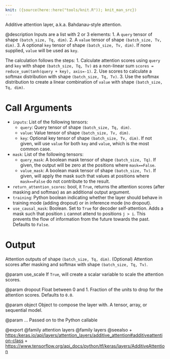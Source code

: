 ```yaml
---
knit: ({source(here::here("tools/knit.R")); knit_man_src})
---
```

Additive attention layer, a.k.a. Bahdanau-style attention.

@description
Inputs are a list with 2 or 3 elements:
1. A `query` tensor of shape `(batch_size, Tq, dim)`.
2. A `value` tensor of shape `(batch_size, Tv, dim)`.
3. A optional `key` tensor of shape `(batch_size, Tv, dim)`. If none
    supplied, `value` will be used as `key`.

The calculation follows the steps:
1. Calculate attention scores using `query` and `key` with shape
    `(batch_size, Tq, Tv)` as a non-linear sum
    `scores = reduce_sum(tanh(query + key), axis=-1)`.
2. Use scores to calculate a softmax distribution with shape
    `(batch_size, Tq, Tv)`.
3. Use the softmax distribution to create a linear combination of `value`
    with shape `(batch_size, Tq, dim)`.

# Call Arguments
- `inputs`: List of the following tensors:
    - `query`: Query tensor of shape `(batch_size, Tq, dim)`.
    - `value`: Value tensor of shape `(batch_size, Tv, dim)`.
    - `key`: Optional key tensor of shape `(batch_size, Tv, dim)`. If
        not given, will use `value` for both `key` and `value`, which is
        the most common case.
- `mask`: List of the following tensors:
    - `query_mask`: A boolean mask tensor of shape `(batch_size, Tq)`.
        If given, the output will be zero at the positions where
        `mask==False`.
    - `value_mask`: A boolean mask tensor of shape `(batch_size, Tv)`.
        If given, will apply the mask such that values at positions
         where `mask==False` do not contribute to the result.
- `return_attention_scores`: bool, it `True`, returns the attention scores
    (after masking and softmax) as an additional output argument.
- `training`: Python boolean indicating whether the layer should behave in
    training mode (adding dropout) or in inference mode (no dropout).
- `use_causal_mask`: Boolean. Set to `True` for decoder self-attention. Adds
    a mask such that position `i` cannot attend to positions `j > i`.
    This prevents the flow of information from the future towards the
    past. Defaults to `False`.

# Output
Attention outputs of shape `(batch_size, Tq, dim)`.
(Optional) Attention scores after masking and softmax with shape
    `(batch_size, Tq, Tv)`.

@param use_scale
If `True`, will create a scalar variable to scale the
attention scores.

@param dropout
Float between 0 and 1. Fraction of the units to drop for the
attention scores. Defaults to `0.0`.

@param object
Object to compose the layer with. A tensor, array, or sequential model.

@param ...
Passed on to the Python callable

@export
@family attention layers
@family layers
@seealso
+ <https:/keras.io/api/layers/attention_layers/additive_attention#additiveattention-class>
+ <https://www.tensorflow.org/api_docs/python/tf/keras/layers/AdditiveAttention>
